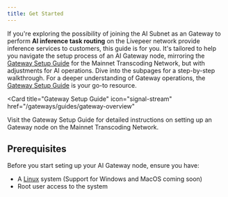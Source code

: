 ```yaml
---
title: Get Started
---
```


If you're exploring the possibility of joining the AI Subnet as an Gateway to
perform **AI inference task routing** on the Livepeer network provide inference
services to customers, this guide is for you. It's tailored to help you navigate
the setup process of an AI Gateway node, mirroring the
[Gateway Setup Guide](/gateways/guides/gateway-overview) for the Mainnet
Transcoding Network, but with adjustments for AI operations. Dive into the
subpages for a step-by-step walkthrough. For a deeper understanding of Gateway
operations, the [Gateway Setup Guide](/gateways/guides/gateway-overview) is your
go-to resource.

<Card
  title="Gateway Setup Guide"
  icon="signal-stream"
  href="/gateways/guides/gateway-overview"
>
  Visit the Gateway Setup Guide for detailed instructions on setting up an
  Gateway node on the Mainnet Transcoding Network.
</Card>

## Prerequisites

Before you start seting up your AI Gateway node, ensure you have:

- A [Linux](https://ubuntu.com/download/desktop) system (Support for Windows and
  MacOS coming soon)
- Root user access to the system
